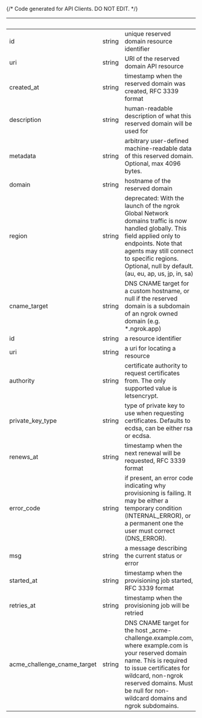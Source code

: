 {/* Code generated for API Clients. DO NOT EDIT. */}

| &nbsp;                      | &nbsp; | &nbsp;                                                                                                                                                                                                                                                   |
| --------------------------- | ------ | -------------------------------------------------------------------------------------------------------------------------------------------------------------------------------------------------------------------------------------------------------- |
| id                          | string | unique reserved domain resource identifier                                                                                                                                                                                                               |
| uri                         | string | URI of the reserved domain API resource                                                                                                                                                                                                                  |
| created_at                  | string | timestamp when the reserved domain was created, RFC 3339 format                                                                                                                                                                                          |
| description                 | string | human-readable description of what this reserved domain will be used for                                                                                                                                                                                 |
| metadata                    | string | arbitrary user-defined machine-readable data of this reserved domain. Optional, max 4096 bytes.                                                                                                                                                          |
| domain                      | string | hostname of the reserved domain                                                                                                                                                                                                                          |
| region                      | string | deprecated: With the launch of the ngrok Global Network domains traffic is now handled globally. This field applied only to endpoints. Note that agents may still connect to specific regions. Optional, null by default. (au, eu, ap, us, jp, in, sa)   |
| cname_target                | string | DNS CNAME target for a custom hostname, or null if the reserved domain is a subdomain of an ngrok owned domain (e.g. \*.ngrok.app)                                                                                                                       |
| id                          | string | a resource identifier                                                                                                                                                                                                                                    |
| uri                         | string | a uri for locating a resource                                                                                                                                                                                                                            |
| authority                   | string | certificate authority to request certificates from. The only supported value is letsencrypt.                                                                                                                                                             |
| private_key_type            | string | type of private key to use when requesting certificates. Defaults to ecdsa, can be either rsa or ecdsa.                                                                                                                                                  |
| renews_at                   | string | timestamp when the next renewal will be requested, RFC 3339 format                                                                                                                                                                                       |
| error_code                  | string | if present, an error code indicating why provisioning is failing. It may be either a temporary condition (INTERNAL_ERROR), or a permanent one the user must correct (DNS_ERROR).                                                                         |
| msg                         | string | a message describing the current status or error                                                                                                                                                                                                         |
| started_at                  | string | timestamp when the provisioning job started, RFC 3339 format                                                                                                                                                                                             |
| retries_at                  | string | timestamp when the provisioning job will be retried                                                                                                                                                                                                      |
| acme_challenge_cname_target | string | DNS CNAME target for the host \_acme-challenge.example.com, where example.com is your reserved domain name. This is required to issue certificates for wildcard, non-ngrok reserved domains. Must be null for non-wildcard domains and ngrok subdomains. |
